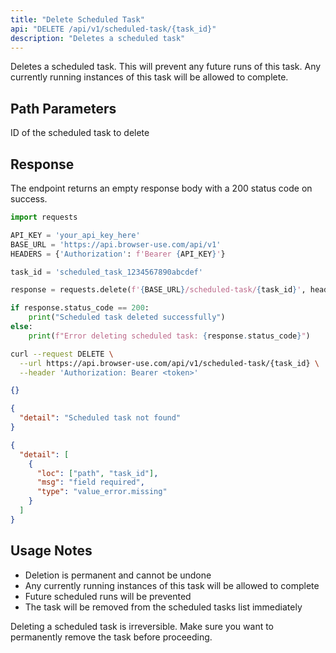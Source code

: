 ```yaml
---
title: "Delete Scheduled Task"
api: "DELETE /api/v1/scheduled-task/{task_id}"
description: "Deletes a scheduled task"
---
```


Deletes a scheduled task. This will prevent any future runs of this task. Any currently running instances of this task will be allowed to complete.

## Path Parameters

<ParamField path="task_id" type="string" required>
  ID of the scheduled task to delete
</ParamField>

## Response

The endpoint returns an empty response body with a 200 status code on success.

<RequestExample>

```python python
import requests

API_KEY = 'your_api_key_here'
BASE_URL = 'https://api.browser-use.com/api/v1'
HEADERS = {'Authorization': f'Bearer {API_KEY}'}

task_id = 'scheduled_task_1234567890abcdef'

response = requests.delete(f'{BASE_URL}/scheduled-task/{task_id}', headers=HEADERS)

if response.status_code == 200:
    print("Scheduled task deleted successfully")
else:
    print(f"Error deleting scheduled task: {response.status_code}")
```

```bash curl
curl --request DELETE \
  --url https://api.browser-use.com/api/v1/scheduled-task/{task_id} \
  --header 'Authorization: Bearer <token>'
```

</RequestExample>

<ResponseExample>

```json 200
{}
```

```json 404
{
  "detail": "Scheduled task not found"
}
```

```json 422
{
  "detail": [
    {
      "loc": ["path", "task_id"],
      "msg": "field required",
      "type": "value_error.missing"
    }
  ]
}
```

</ResponseExample>

## Usage Notes

- Deletion is permanent and cannot be undone
- Any currently running instances of this task will be allowed to complete
- Future scheduled runs will be prevented
- The task will be removed from the scheduled tasks list immediately

<Warning>
Deleting a scheduled task is irreversible. Make sure you want to permanently remove the task before proceeding.
</Warning> 
